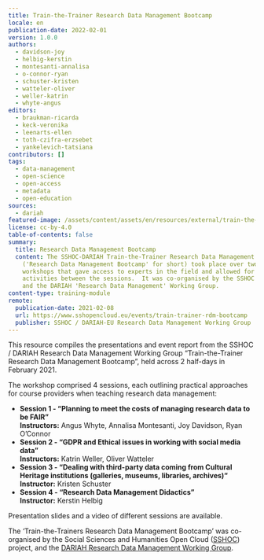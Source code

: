 ```yaml
---
title: Train-the-Trainer Research Data Management Bootcamp
locale: en
publication-date: 2022-02-01
version: 1.0.0
authors:
  - davidson-joy
  - helbig-kerstin
  - montesanti-annalisa
  - o-connor-ryan
  - schuster-kristen
  - watteler-oliver
  - weller-katrin
  - whyte-angus
editors:
  - braukman-ricarda
  - keck-veronika
  - leenarts-ellen
  - toth-czifra-erzsebet
  - yankelevich-tatsiana
contributors: []
tags:
  - data-management
  - open-science
  - open-access
  - metadata
  - open-education
sources:
  - dariah
featured-image: /assets/content/assets/en/resources/external/train-the-trainer-research-data-management-bootcamp/featured-image.jpg
license: cc-by-4.0
table-of-contents: false
summary:
  title: Research Data Management Bootcamp
  content: The SSHOC-DARIAH Train-the-Trainer Research Data Management Bootcamp
    ('Research Data Management Bootcamp' for short) took place over two half-day
    workshops that gave access to experts in the field and allowed for real-time
    activities between the sessions.  It was co-organised by the SSHOC project
    and the DARIAH 'Research Data Management' Working Group.
content-type: training-module
remote:
  publication-date: 2021-02-08
  url: https://www.sshopencloud.eu/events/train-trainer-rdm-bootcamp
  publisher: SSHOC / DARIAH-EU Research Data Management Working Group
---
```

This resource compiles the presentations and event report from the SSHOC / DARIAH Research Data Management Working Group “Train-the-Trainer Research Data Management Bootcamp”, held across 2 half-days in February 2021.

The workshop comprised 4 sessions, each outlining practical approaches for course providers when teaching research data management:

* **Session 1 - “Planning to meet the costs of managing research data to be FAIR”**\
  **Instructors:** Angus Whyte, Annalisa Montesanti, Joy Davidson, Ryan O’Connor
* **Session 2 - “GDPR and Ethical issues in working with social media data”**\
  **Instructors:** Katrin Weller, Oliver Watteler
* **Session 3 - “Dealing with third-party data coming from Cultural Heritage institutions (galleries, museums, libraries, archives)“**\
  **Instructor:** Kristen Schuster
* **Session 4 - “Research Data Management Didactics”**\
  **Instructor:** Kerstin Helbig

Presentation slides and a video of different sessions are available.

The ‘Train-the-Trainers Research Data Management Bootcamp’ was co-organised by the Social Sciences and Humanities Open Cloud ([SSHOC](https://sshopencloud.eu/)) project, and the [DARIAH Research Data Management Working Group](https://www.dariah.eu/activities/working-groups/research-data-management/).

<ExternalResource title="Interested in learning more?" subtitle="Check out the Train-the-Trainers Research Data Management Bootcamp" url="https://www.sshopencloud.eu/events/train-trainer-rdm-bootcamp" />
